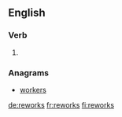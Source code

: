 ==English==

===Verb===
{{head|en}}

# {{en-third-person singular of|rework}}

===Anagrams===
* [[workers#English|workers]]

[[de:reworks]]
[[fr:reworks]]
[[fi:reworks]]